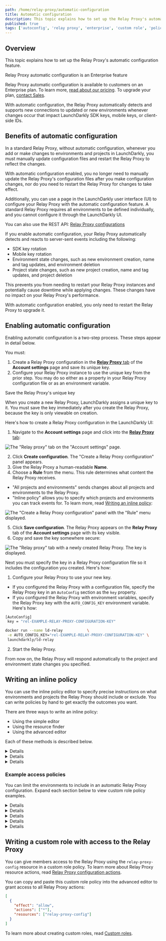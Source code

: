 ```yaml
---
path: /home/relay-proxy/automatic-configuration
title: Automatic configuration
description: This topic explains how to set up the Relay Proxy's automatic configuration feature. This feature is for customers on Enterprise plans.
published: true
tags: ['autoconfig', 'relay proxy', 'enterprise', 'custom role', 'policy']
---
```


## Overview

This topic explains how to set up the Relay Proxy's automatic configuration feature.

<Callout intent="primary">
<CalloutTitle>Relay Proxy automatic configuration is an Enterprise feature</CalloutTitle>
<CalloutDescription>

Relay Proxy automatic configuration is available to customers on an Enterprise plan. To learn more, [read about our pricing](https://launchdarkly.com/pricing/). To upgrade your plan, [contact Sales](https://launchdarkly.com/contact-sales/).

</CalloutDescription>
</Callout>

With automatic configuration, the Relay Proxy automatically detects and supports new connections to updated or new environments whenever changes occur that impact LaunchDarkly SDK keys, mobile keys, or client-side IDs.

## Benefits of automatic configuration

In a standard Relay Proxy, without automatic configuration, whenever you add or make changes to environments and projects in LaunchDarkly, you must manually update configuration files and restart the Relay Proxy to reflect the changes.

With automatic configuration enabled, you no longer need to manually update the Relay Proxy's configuration files after you make configuration changes, nor do you need to restart the Relay Proxy for changes to take effect.

Additionally, you can use a page in the LaunchDarkly user interface (UI) to configure your Relay Proxy with the automatic configuration feature. A standard Relay Proxy requires all environments to be defined individually, and you cannot configure it through the LaunchDarkly UI.

<LearnMore>

You can also use the REST API: [Relay Proxy configurations](https://apidocs.launchdarkly.com/tag/Relay-Proxy-configurations/)

</LearnMore>

If you enable automatic configuration, your Relay Proxy automatically detects and reacts to server-sent events including the following:

* SDK key rotation
* Mobile key rotation
* Environment state changes, such as new environment creation, name and tag updates, and environment deletion
* Project state changes, such as new project creation, name and tag updates, and project deletion

This prevents you from needing to restart your Relay Proxy instances and potentially cause downtime while applying changes. These changes have no impact on your Relay Proxy's performance.

With automatic configuration enabled, you only need to restart the Relay Proxy to upgrade it.

## Enabling automatic configuration

Enabling automatic configuration is a two-step process. These steps appear in detail below.

You must:

1. Create a Relay Proxy configuration in the [**Relay Proxy** tab](https://app.launchdarkly.com/settings/relay) of the **Account settings** page and save its unique key.
2. Configure your Relay Proxy instance to use the unique key from the prior step. You may do so either as a property in your Relay Proxy configuration file or as an environment variable.

<Callout intent="alert">
<CalloutTitle>Save the Relay Proxy's unique key</CalloutTitle>
<CalloutDescription>

When you create a new Relay Proxy, LaunchDarkly assigns a unique key to it. You must save the key immediately after you create the Relay Proxy, because the key is only viewable on creation.

</CalloutDescription>
</Callout>

Here's how to create a Relay Proxy configuration in the LaunchDarkly UI:

1. Navigate to the **Account settings** page and click into the [**Relay Proxy** tab](https://app.launchdarkly.com/settings/relay):

![The "Relay proxy" tab on the "Account settings" page.](account-settings-relay-proxy.png)

2. Click **Create configuration**. The "Create a Relay Proxy configuration" panel appears.
3. Give the Relay Proxy a human-readable **Name**.
4. Choose a **Rule** from the menu. This rule determines what content the Relay Proxy receives.
 * "All projects and environments" sends changes about all projects and environments to the Relay Proxy.
 * "Inline policy" allows you to specify which projects and environments you can track events for. To learn more, read [Writing an inline policy](#writing-an-inline-policy):

![The "Create a Relay Proxy configuration" panel with the "Rule" menu displayed.](relay-proxy-config-menu.png)

5. Click **Save configuration**. The Relay Proxy appears on the **Relay Proxy** tab of the **Account settings** page with its key visible.
6. Copy and save the key somewhere secure:

![The "Relay proxy" tab with a newly created Relay Proxy. The key is displayed.](relay-proxy-key-displayed.png)

Next you must specify the key in a Relay Proxy configuration file so it includes the configuration you created. Here's how:

1. Configure your Relay Proxy to use your new key.
 * If you configured the Relay Proxy with a configuration file, specify the Relay Proxy key in an `AutoConfig` section as the `key` property.
 * If you configured the Relay Proxy with environment variables, specify the Relay Proxy key with the `AUTO_CONFIG_KEY` environment variable. Here's how:

  <CodeSample>
  <CSTab label="Configuration file">

  ```bash
[AutoConfig]
   key = "rel-EXAMPLE-RELAY-PROXY-CONFIGURATION-KEY"
  ```

  </CSTab>
  <CSTab label="Environment variables">

  ```bash
docker run --name ld-relay           \
   -e AUTO_CONFIG_KEY="rel-EXAMPLE-RELAY-PROXY-CONFIGURATION-KEY" \
   launchdarkly/ld-relay
  ```

  </CSTab>
  </CodeSample>

2. Start the Relay Proxy.

From now on, the Relay Proxy will respond automatically to the project and environment state changes you specified.

## Writing an inline policy

You can use the inline policy editor to specify precise instructions on what environments and projects the Relay Proxy should include or exclude. You can write policies by hand to get exactly the outcomes you want.

There are three ways to write an inline policy:

- Using the simple editor
- Using the resource finder
- Using the advanced editor

Each of these methods is described below.

<Details summary="Expand Using the simple editor">

### Using the simple editor

You can create simple, one-line policies using the simple editor. To learn more about policy syntax, read [Resource specifiers](/home/members/role-policies#resource-specifiers).

To use the simple editor from the "Create a Relay Proxy configuration" panel:

1. Choose "inline policy" from the **Rule** menu.
2. Enter a policy in the "Choose resources for this policy statement" field. In this example, `proj/default:env/*` gives the Relay Proxy access to all environments within the `default` project.

![The simple policy editor.](relay-proxy-simple-editor.png)

5. Click **Save configuration**.

</Details>

<Details summary="Expand Using the resource finder">

### Using the resource finder

To create an inline policy using the resource finder from the "Create a Relay Proxy configuration" panel:

1. Choose "inline policy" from the **Rule** menu.
2. Click **Resource finder**. A "Find a resource" dialog appears.

![The "Find a resource" dialog.](relay-proxy-find-a-resource.png)

3. Search for the environment or project you want the Relay Proxy to have access to.
4. Select the resource. The resource appears in the **Choose resources for this policy statement** field.
5. Click **Save configuration**.

</Details>

<Details summary="Expand Using the advanced editor">

### Using the advanced editor

To write more complicated policies you can use the advanced editor. To learn how to write advanced policies, read [Understanding policies](/home/members/role-policies#understanding-policies).

To use the advanced editor from the "Create a Relay Proxy configuration" panel:

1. Choose "inline policy" from the **Rule** menu.
2. Click **Advanced editor**. The advanced editor window appears.
3. Enter your policy.
5. Click **Save configuration**.

![The advanced policy editor.](relay-proxy-advanced-editor.png)

</Details>

### Example access policies

You can limit the environments to include in an automatic Relay Proxy configuration. Expand each section below to view custom role policy examples.

<Details summary="Expand Production environment in all projects">

### Production environment in all projects

Use this policy to give the Relay Proxy access to the production environment in all projects:

<CodeSample>
<CSTab label="All production environments">

```json
[
  {
    "actions": ["*" ],
    "effect": "allow", 
    "resources": ["proj/*:env/production" ]
  }
]
```

</CSTab>
</CodeSample>
</Details>

<Details summary="Expand Production environment in one project">

### Production environment in one project

Use this policy to give the Relay Proxy access to the production environment in the "Mobile" project:

<CodeSample>
<CSTab label="Production environment in one project">

```json
[
  {
    "actions": ["*"],
    "effect": "allow",
    "resources": ["proj/mobile:env/production" ]
  }
]
```

</CSTab>
</CodeSample>
</Details>

<Details summary="Expand All environments in certain projects">

### All environments in certain projects

Use this policy to give the Relay Proxy access to all environments in projects starting with "Mobile-":

<CodeSample>
<CSTab label="All environments in Mobile- projects">

```json
[
  {
    "actions": ["*"],
    "effect": "allow",
    "resources": ["proj/mobile-*:env/*" ]
  }
]
```

</CSTab>
</CodeSample>
</Details>

<Details summary="Expand Production environments in tagged projects">

### Production environments in tagged projects

Use this policy to give the Relay Proxy access production environments in projects tagged with "mobile":

<CodeSample>
<CSTab label="Production environments in tagged projects">

```json
[
  {
    "actions": ["*"],
    "effect": "allow",
    "resources": ["proj/*;mobile:env/production" ]
  }
]
```

</CSTab>
</CodeSample>
</Details>

<Details summary="Expand All non-production environments in any projects not tagged federal">

### All non-production environments in any projects not tagged "federal"

Use this policy to give the Relay Proxy access to non-production environments in projects not tagged with "federal":

<CodeSample>
<CSTab label="Non-production environments not tagged">

```json
[
  {
    "actions": ["*" ],
    "effect": "allow",
    "resources": ["proj/*:env/*"]
  },
  {
    "actions": ["*"],
    "effect": "deny",
    "resources": [
      "proj/*:env/production",
      "proj/*;federal:env/*"
    ]
  }
]
```

</CSTab>
</CodeSample>
</Details>

## Writing a custom role with access to the Relay Proxy

You can give members access to the Relay Proxy using the `relay-proxy-config` resource in a custom role policy. To learn more about Relay Proxy resource actions, read [Relay Proxy configuration actions](/home/members/role-actions#relay-proxy-configuration-actions).

You can copy and paste this custom role policy into the advanced editor to grant access to all Relay Proxy actions:

<CodeSample>
<CSTab label="Relay Proxy access">

```json
[
  {
    "effect": "allow",
    "actions": ["*"],
    "resources": ["relay-proxy-config"]
  }
]
```

</CSTab>
</CodeSample>



To learn more about creating custom roles, read [Custom roles](/home/members/custom-roles).
